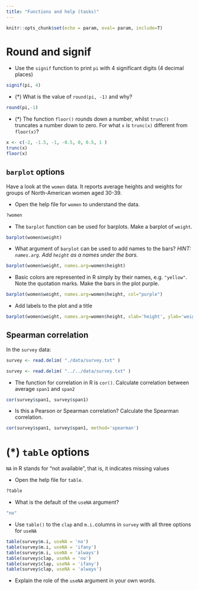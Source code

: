 ```yaml
---
title: "Functions and help (tasks)"
---
```


```r
knitr::opts_chunk$set(echo = param, eval= param, include=T)
```



# Round and signif {#signif}

- Use the `signif` function to print `pi` with 4 significant digits (4 decimal places)

```r
signif(pi, 4)
```

- (*) What is the value of `round(pi, -1)` and why?

```r
round(pi,-1)
```

- (*) The function `floor()` rounds down a number, whilst `trunc()` truncates a number down to zero. For what `x` is `trunc(x)` different from `floor(x)`?

```r
x <- c(-2, -1.5, -1, -0.5, 0, 0.5, 1 )
trunc(x)
floor(x)
```


## `barplot` options {#help}

Have a look at the `women`  data. It reports average heights and weights for groups of North-American women aged 30-39.

- Open the help file for `women` to understand the data.

```r
?women
```

- The `barplot` function can be used for barplots. Make a barplot of `weight`.

```r
barplot(women$weight)
```

-	What argument of `barplot` can be used to add names to the bars?
_HINT: `names.arg`. Add `height` as a names under the bars._

```r
barplot(women$weight, names.arg=women$height)
```

- Basic colors are represented in R simply by their names, e.g. `"yellow"`. Note the quotation marks. Make the bars in the plot purple.

```r
barplot(women$weight, names.arg=women$height, col="purple")
```

- Add labels to the plot and a title

```r
barplot(women$weight, names.arg=women$height, xlab='height', ylab='weight', main='Average weight vs. height') 
```


## Spearman correlation

In the `survey` data:

```r
survey <- read.delim( "./data/survey.txt" )
```

```r
survey <- read.delim( "../../data/survey.txt" )
```

-	The function for correlation in R is `cor()`. Calculate correlation between average `span1` and `span2`

```r
cor(survey$span1, survey$span1)
```

- Is this a Pearson or Spearman correlation? Calculate the Spearman correlation.

```r
cor(survey$span1, survey$span1, method='spearman')
```

# (*) `table` options

`NA` in R stands for "not available", that is, it indicates missing values

- Open the help file for `table`.

```r
?table
```

- What is the default of the `useNA` argument?

```r
"no"
```

- Use `table()` to the `clap` and `m.i.`columns in `survey` with all three options for `useNA`

```r
table(survey$m.i, useNA = 'no')
table(survey$m.i, useNA = 'ifany')
table(survey$m.i, useNA = 'always')
table(survey$clap, useNA = 'no')
table(survey$clap, useNA = 'ifany')
table(survey$clap, useNA = 'always')
```

- Explain the role of the `useNA` argument in your own words.
